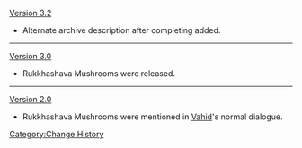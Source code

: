 [[Version 3.2]]
* Alternate archive description after completing {{Quest|Akasha Pulses, the Kalpa Flame Rises}} added.
----
[[Version 3.0]]
* Rukkhashava Mushrooms were released.
----
[[Version 2.0]]
* Rukkhashava Mushrooms were mentioned in [[Vahid]]'s normal dialogue.
<noinclude>[[Category:Change History]]</noinclude>